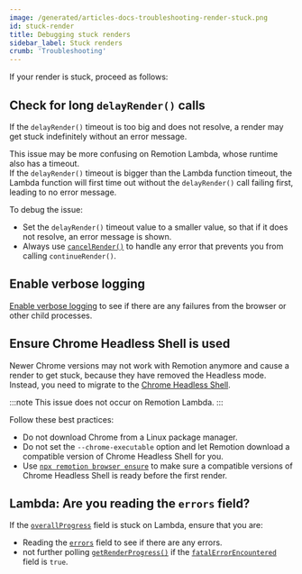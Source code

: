 ```yaml
---
image: /generated/articles-docs-troubleshooting-render-stuck.png
id: stuck-render
title: Debugging stuck renders
sidebar_label: Stuck renders
crumb: 'Troubleshooting'
---
```


If your render is stuck, proceed as follows:

## Check for long `delayRender()` calls

If the `delayRender()` timeout is too big and does not resolve, a render may get stuck indefinitely without an error message.

This issue may be more confusing on Remotion Lambda, whose runtime also has a timeout.  
If the `delayRender()` timeout is bigger than the Lambda function timeout, the Lambda function will first time out without the `delayRender()` call failing first, leading to no error message.

To debug the issue:

- Set the `delayRender()` timeout value to a smaller value, so that if it does not resolve, an error message is shown.
- Always use [`cancelRender()`](/docs/cancel-render) to handle any error that prevents you from calling `continueRender()`.

## Enable verbose logging

[Enable verbose logging](/docs/troubleshooting/debug-failed-render) to see if there are any failures from the browser or other child processes.

## Ensure Chrome Headless Shell is used

Newer Chrome versions may not work with Remotion anymore and cause a render to get stuck, because they have removed the Headless mode.  
Instead, you need to migrate to the [Chrome Headless Shell](/docs/miscellaneous/chrome-headless-shell).

:::note
This issue does not occur on Remotion Lambda.
:::

Follow these best practices:

- Do not download Chrome from a Linux package manager.
- Do not set the `--chrome-executable` option and let Remotion download a compatible version of Chrome Headless Shell for you.
- Use [`npx remotion browser ensure`](/docs/cli/browser/ensure) to make sure a compatible versions of Chrome Headless Shell is ready before the first render.

## Lambda: Are you reading the `errors` field?

If the [`overallProgress`](/docs/lambda/getrenderprogress#overallprogress) field is stuck on Lambda, ensure that you are:

- Reading the [`errors`](/docs/lambda/getrenderprogress#errors) field to see if there are any errors.
- not further polling [`getRenderProgress()`](/docs/lambda/getrenderprogress) if the [`fatalErrorEncountered`](/docs/lambda/getrenderprogress#fatalerrorencountered) field is `true`.
